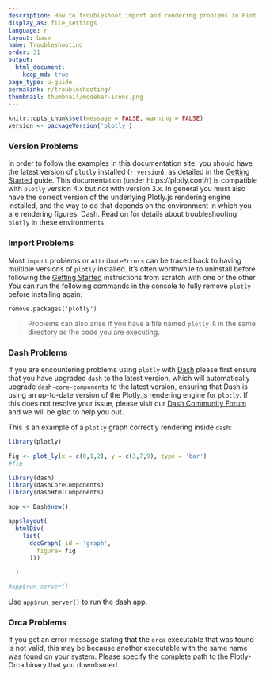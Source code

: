 ```yaml
---
description: How to troubleshoot import and rendering problems in Plotly with R.
display_as: file_settings
language: r
layout: base
name: Troubleshooting
order: 31
output:
  html_document:
    keep_md: true
page_type: u-guide
permalink: r/troubleshooting/
thumbnail: thumbnail/modebar-icons.png
---
```


```r
knitr::opts_chunk$set(message = FALSE, warning = FALSE)
version <- packageVersion('plotly')
```
<!-- #region -->
### Version Problems

In order to follow the examples in this documentation site, you should have the latest version of `plotly` installed (`r version`), as detailed in the [Getting Started](https://plotly.com/r/getting-started/) guide. This documentation (under https://plotly.com/r) is compatible with `plotly` version 4.x but *not* with version 3.x. In general you must also have the correct version of the underlying Plotly.js rendering engine installed, and the way to do that depends on the environment in which you are rendering figures: Dash. Read on for details about troubleshooting `plotly` in these environments.

### Import Problems

Most `import` problems or `AttributeErrors` can be traced back to having multiple versions of `plotly` installed. It's often worthwhile to uninstall before following the [Getting Started](https://plotly.com/r/getting-started/) instructions from scratch with one or the other. You can run the following commands in the console to fully remove `plotly` before installing again:

```
remove.packages('plotly')
```

> Problems can also arise if you have a file named `plotly.R` in the same directory as the code you are executing.

### Dash Problems

If you are encountering problems using `plotly` with [Dash](https://dashr.plotly.com/) please first ensure that you have upgraded `dash` to the latest version, which will automatically upgrade `dash-core-components` to the latest version, ensuring that Dash is using an up-to-date version of the Plotly.js rendering engine for `plotly`. If this does not resolve your issue, please visit our [Dash Community Forum](https://community.plotly.com/) and we will be glad to help you out.

This is an example of a `plotly` graph correctly rendering inside `dash`:
<!-- #endregion -->

```r
library(plotly)

fig <- plot_ly(x = c(0,1,2), y = c(3,7,9), type = 'bar')
#fig

library(dash)
library(dashCoreComponents)
library(dashHtmlComponents)

app <- Dash$new()

app$layout(
  htmlDiv(
    list(
      dccGraph( id = 'graph',
        figure= fig
      )))

  )

#app$run_server()
```

Use `app$run_server()` to run the dash app.

### Orca Problems

If you get an error message stating that the `orca` executable that was found is not valid, this may be because another executable with the same name was found on your system. Please specify the complete path to the Plotly-Orca binary that you downloaded.
